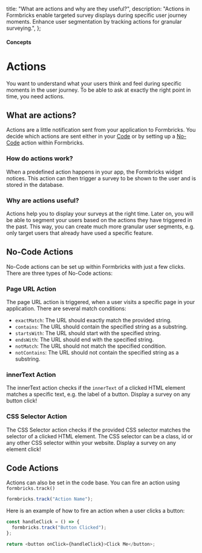   title: "What are actions and why are they useful?",
  description:
    "Actions in Formbricks enable targeted survey displays during specific user journey moments. Enhance user segmentation by tracking actions for granular surveying.",
};

#### Concepts

# Actions

You want to understand what your users think and feel during specific moments in the user journey. To be able to ask at exactly the right point in time, you need actions.

## What are actions?

Actions are a little notification sent from your application to Formbricks. You decide which actions are sent either in your [Code](/docs/actions/code) or by setting up a [No-Code](/docs/actions/no-code) action within Formbricks.

### How do actions work?

When a predefined action happens in your app, the Formbricks widget notices. This action can then trigger a survey to be shown to the user and is stored in the database.

### Why are actions useful?

Actions help you to display your surveys at the right time. Later on, you will be able to segment your users based on the actions they have triggered in the past. This way, you can create much more granular user segments, e.g. only target users that already have used a specific feature.

## No-Code Actions

No-Code actions can be set up within Formbricks with just a few clicks. There are three types of No-Code actions:

### Page URL Action

The page URL action is triggered, when a user visits a specific page in your application. There are several match conditions:

- `exactMatch`: The URL should exactly match the provided string.
- `contains`: The URL should contain the specified string as a substring.
- `startsWith`: The URL should start with the specified string.
- `endsWith`: The URL should end with the specified string.
- `notMatch`: The URL should not match the specified condition.
- `notContains`: The URL should not contain the specified string as a substring.

### innerText Action

The innerText action checks if the `innerText` of a clicked HTML element matches a specific text, e.g. the label of a button. Display a survey on any button click!

### CSS Selector Action

The CSS Selector action checks if the provided CSS selector matches the selector of a clicked HTML element. The CSS selector can be a class, id or any other CSS selector within your website. Display a survey on any element click!

## Code Actions

Actions can also be set in the code base. You can fire an action using `formbricks.track()`

<CodeGroup title="Track an action">

```javascript
formbricks.track("Action Name");
```

</CodeGroup>

Here is an example of how to fire an action when a user clicks a button:

<CodeGroup title="Track Button Click">

```javascript
const handleClick = () => {
  formbricks.track("Button Clicked");
};

return <button onClick={handleClick}>Click Me</button>;
```

</CodeGroup>
